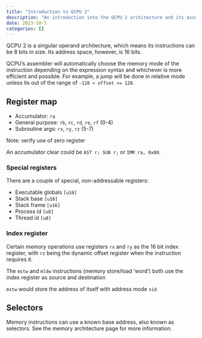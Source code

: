 ```yaml
---
title: "Introduction to QCPU 2"
description: "An introduction into the QCPU 2 architecture and its assembly language."
date: 2023-10-5
categories: []
---
```


QCPU 2 is a singular operand architecture, which means its instructions can be
8 bits in size. Its address space, however, is 16 bits.

QCPU's assembler will automatically choose the memory mode of the instruction
depending on the expression syntax and whichever is more efficient and possible.
For example, a jump will be done in relative mode unless its out of the range of
`-128 < offset <= 128`.

## Register map

- Accumulator: `ra`
- General purpose: `rb`, `rc`, `rd`, `re`, `rf` (0-4)
- Subroutine args: `rx`, `ry`, `rz` (5-7)

::: {.callout-note}
Note: verify use of zero register

An accumulator clear could be `AST r; SUB r;` or `IMM ra, 0x00`.
:::

### Special registers

There are a couple of special, non-addressable registers:

- Executable globals `[u16]`
- Stack base `[u16]`
- Stack frame `[u16]`
- Process id `[u8]`
- Thread id `[u8]`

### Index register

Certain memory operations use registers `rx` and `ry` as the 16 bit index
register, with `rz` being the dynamic offset register when the instruction
requires it.

The `mstw` and `mldw` instructions (memory store/load 'word') both use the index
register as source and destination

::: {.callout-note}
`mstw` would store the address of itself with address mode `sid`
:::

## Selectors

Memory instructions can use a known base address, also known as selectors. See
the memory architecture page for more information.
